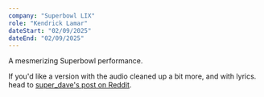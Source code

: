 ```yaml
---
company: "Superbowl LIX"
role: "Kendrick Lamar"
dateStart: "02/09/2025"
dateEnd: "02/09/2025"
---
```



A mesmerizing Superbowl performance.

If you'd like a version with the audio cleaned up a bit more, and with lyrics. head to [super_dave's post on Reddit](https://www.reddit.com/r/KendrickLamar/comments/1imy36t/i_fixed_the_half_time_show_audio_added_lyrics/).

<YouTube id="https://www.youtube.com/watch?v=KDorKy-13ak" />